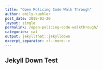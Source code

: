 ```yaml
---
title: "Open Policing Code Walk Through"
author: emily-kuehler
post_date: 2019-03-20
layout: single
permalink: /open-policing-code-walkthrough/
categories: cat
output: jekyllthat::jekylldown
excerpt_separator: <!--more-->
---
```


## Jekyll Down Test
